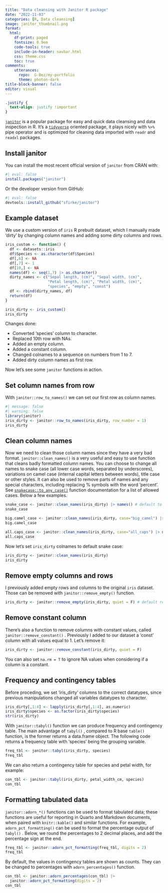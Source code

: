```yaml
---
title: "Data cleansing with Janitor R package"
date: "2022-11-03"
categories: [R, Data cleansing]
image: janitor_thumbnail.png
format:
  html:
    df-print: paged
    fontsize: 0.9em
    code-tools: true
    include-in-header: navbar.html
    css: theme.css
    toc: true
comments: 
    utterances: 
      repo:  G-Bez/my-portfolio 
      theme: photon-dark
title-block-banner: false
editor: visual
---
```


```css
.justify {
  text-align: justify !important
}
```

::: justify
[`janitor`](https://github.com/sfirke/janitor) is a popular package for easy and quick data cleansing and data inspection in R. It's a [`tidyverse`](https://www.tidyverse.org/) oriented package, it plays nicely with `%>%` pipe operator and is optimized for cleaning data imported with `readr` and `readxl` packages.
:::

## Install janitor

::: justify
You can install the most recent official version of `janitor` from CRAN with:

```r
#| eval: false 
install.packages("janitor")
```

Or the developer version from GitHub:

```r
#| eval: false
devtools::install_github("sfirke/janitor")
```
:::

## Example dataset

::: justify
We use a custom version of `iris` R prebuilt dataset, which I manually made 'dirty' by changing column names and adding some dirty columns and rows.

```r
iris_custom <- function() {
  df <- datasets::iris
  df$Species <- as.character(df$Species)
  df[,6] <- NA
  df[,7] <- 1
  df[10,] <- NA
  names(df) <- seq(1,7) |> as.character()
  dirty_names <- c("Sepal length, (cm)", "Sepal width, (cm)", 
                   "Petal length, (cm)", "Petal width, (cm)", 
                   "species", "empty", "const")
  df <- rbind(dirty_names, df)
  return(df)
}

iris_dirty <- iris_custom()
iris_dirty
```

Changes done:

-   Converted 'species' column to character.
-   Replaced 10th row with NAs.
-   Added an empty column.
-   Added a constant column.
-   Changed colnames to a sequence on numbers from 1 to 7.
-   Added dirty column names as first row.

Now let's see some `janitor` functions in action.
:::

## Set column names from row

::: justify
With `janitor::row_to_names()` we can set our first row as column names.

```r
#| message: false
#| warning: false
library(janitor)
iris_dirty <- janitor::row_to_names(iris_dirty, row_number = 1)
iris_dirty
```
:::

## Clean column names

::: justify
Now we need to clean those column names since they have a very bad format. `janitor::clean_names()` is a very useful and easy to use function that cleans badly formatted column names. You can choose to change all names to snake case (all lower case words, separated by underscores), variations on camel case (internal capital letters between words), title case or other styles. It can also be used to remove parts of names and any special characters, including replacing % symbols with the word 'percent'. See [`snakecase::to_any_case()`](https://www.rdocumentation.org/packages/snakecase/versions/0.11.0/topics/to_any_case) function documentation for a list of allowed cases. Below a few examples.

```r
snake_case <- janitor::clean_names(iris_dirty) |> names() # default to snake case
snake_case

big.camel_case <- janitor::clean_names(iris_dirty, case="big_camel") |> names()
big.camel_case

all.caps_case <- janitor::clean_names(iris_dirty, case="all_caps") |> names()
all.caps_case
```

Now let's set `iris_dirty` colnames to default snake case:

```r
iris_dirty <- janitor::clean_names(iris_dirty)
iris_dirty
```
:::

## Remove empty columns and rows

::: justify
I previously added empty rows and columns to the original `iris` dataset. Those can be removed with `janitor::remove_empty()` function.

```r
iris_dirty <- janitor::remove_empty(iris_dirty, quiet = F) # default removes both empty cols and rows
```
:::

## Remove constant column

::: justify
There's also a function to remove columns with constant values, called `janitor::remove_constant()` . Previously I added to our dataset a 'const' column with all values equal to 1. Let's remove it:

```r
iris_dirty <- janitor::remove_constant(iris_dirty, quiet = F)
```

You can also set `na.rm = T` to ignore NA values when considering if a column is a constant.
:::

## Frequency and contingency tables

::: justify
Before proceding, we set 'iris_dirty' columns to the correct datatypes, since previous manipulations changed all variables datatypes to character.

```r
iris_dirty[,1:4] <- lapply(iris_dirty[,1:4], as.numeric)
iris_dirty$species <- as.factor(iris_dirty$species)
str(iris_dirty)
```

With `janitor::tabyl()` function we can produce frequency and contingency table. The main advantage of `tabyl()` , compared to R base `table()` function, is the former returns a data.frame object. The following code returns a frequency table with 'species' being the grouping variable.

```r
freq_tbl <- janitor::tabyl(iris_dirty, species)
freq_tbl
```

We can also return a contingency table for species and petal width, for example:

```r
con_tbl <- janitor::tabyl(iris_dirty, petal_width_cm, species)
con_tbl
```
:::

## Formatting tabulated data

::: justify
`janitor::adorn_*()` functions can be used to format tabulated data; these functions are useful for reporting in Quarto and Markdown documents, when paired with `knitr::kable()` and similar functions. For example, `adorn_pct_formatting()` can be used to format the percentage output of `tabyl()` . Below, we round the percentages to 2 decimal places, and add the percentage sign at the end.

```r
freq_tbl <- janitor::adorn_pct_formatting(freq_tbl, digits = 2)
freq_tbl
```

By default, the values in contingency tables are shown as counts. They can be changed to percentages with `adorn_percentages()` function.

```r
con_tbl <- janitor::adorn_percentages(con_tbl) |> 
  janitor::adorn_pct_formatting(digits = 2)
con_tbl
```
:::
